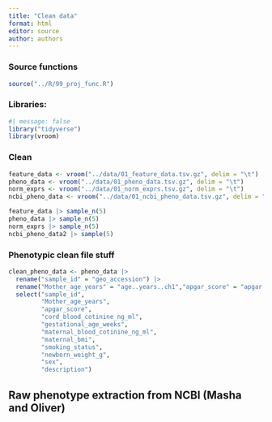 ```yaml
---
title: "Clean data"
format: html
editor: source
author: authors
---
```


### Source functions

```r
source("../R/99_proj_func.R")
```

### Libraries:

```r
#| message: false
library("tidyverse")
library(vroom)
```

### Clean

```r

feature_data <- vroom("../data/01_feature_data.tsv.gz", delim = "\t")
pheno_data <- vroom("../data/01_pheno_data.tsv.gz", delim = "\t")
norm_exprs <- vroom("../data/01_norm_exprs.tsv.gz", delim = "\t")
ncbi_pheno_data <- vroom("../data/01_ncbi_pheno_data.tsv.gz", delim = "\t")

```

```r

feature_data |> sample_n(5)
pheno_data |> sample_n(5)
norm_exprs |> sample_n(5)
ncbi_pheno_data2 |> sample(5)

```

### Phenotypic clean file stuff

```r
clean_pheno_data <- pheno_data |>
  rename("sample_id" = "geo_accession") |>
  rename("Mother_age_years" = "age..years..ch1","apgar_score" = "apgar.score..5s..ch1", "cord_blood_cotinine_ng_ml" = "cord.blood.cotinine..ng.ml..ch1", "gestational_age_weeks" = "gestational.age..weeks..ch1", "maternal_blood_cotinine_ng_ml" ="maternal.blood.cotinine..ng.ml..ch1", "maternal_bmi" = "maternal.bmi.ch1", "smoking_status" = "smoking.status.ch1","newborn_weight_g"="newborn.weight..g..ch1") |>
  select("sample_id",
         "Mother_age_years",
         "apgar_score",
         "cord_blood_cotinine_ng_ml",
         "gestational_age_weeks",
         "maternal_blood_cotinine_ng_ml",
         "maternal_bmi",
         "smoking_status",
         "newborn_weight_g",
         "sex",
         "description")
```

## Raw phenotype extraction from NCBI (Masha and Oliver)

```r

```
